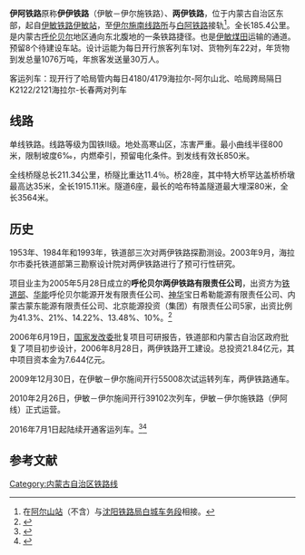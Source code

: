 {{Infobox rail system-route
|rail_name=伊阿铁路
|other_name=伊敏－伊尔施铁路
|banner_color=blue
|image=
|caption=
|system_map=
|mapimage_width=
|map_bgcolor=
|code_name=
|locale={{CHN}}[[内蒙古|内蒙古]]
|service_type=普速铁路
|network=
|start=
|open_operation=2009年
|end_operation=
|operation_note=
|system_length= 185.406 千米
|length_in_operation=
|total_length= 
|line_title=线路
|lines=单线铁路
|stations=12
|route_title=线路
|main_route=
|secondary_route=
|branch_route=
|standard=
|main_stations=
|ridership=
|fleet_size=
|max_speed=  
|track_gauge=准轨
|min_radius=  850米
|max_grade=  6‰
|block_signal=继电半自动
|electrified=否
|depot=
|operator= [[哈尔滨铁路局|哈尔滨铁路局]][[海拉尔车务段|海拉尔车务段]]
|franchise=
|hq=[[海拉尔|海拉尔]]
|key_person=
|website=
|route_map=
{{BS-map
|inline = 1
|map = 
CONTg~~ ~~ ~~ ~~{{RoutemapRoute|Licon=u||[[伊敏铁路|伊敏铁路]]往[[海拉尔东站|海拉尔东]]方向}}
HST~~0~~[[伊敏站|伊敏]]
HST~~23~~[[伊敏索木站|伊敏索木]]
HST~~45~~[[德仁站|德仁]]
HST~~67~~[[辉河站|辉河]]
HST~~78~~[[温根托海站|温根托海]]
HST~~100~~[[巴日图站|巴日图]]
HST~~121~~[[道劳杜站|道劳杜]]
HST~~143~~[[罕达盖站|罕达盖]]
HST~~165~~[[杜拉尔站|杜拉尔]]
HST~~183~~[[阿尔山北站|阿尔山北]]
\ABZg+l\CONTfq~~ ~~ ~~ ~~{{RoutemapRoute|Licon=r||[[白阿铁路|白阿铁路]]往[[伊尔灺站|伊尔灺]]方向}}
BST~~185.4~~[[伊尔施南线路所|伊尔施南所]]
HST~~200~~[[阿尔山站|阿尔山]]
CONTf~~ ~~ ~~ ~~{{RoutemapRoute|Licon=d||[[白阿铁路|白阿铁路]]往[[白城站|白城]]方向}}
}}
}}
'''伊阿铁路'''原称'''伊伊铁路'''（伊敏－伊尔施铁路）、'''两伊铁路'''，位于内蒙古自治区东部，起自[[伊敏铁路|伊敏铁路]][[伊敏站|伊敏站]]，至[[伊尔施南线路所|伊尔施南线路所]]与[[白阿铁路|白阿铁路]]接轨<ref>在[[阿尔山站|阿尔山站]]（不含）与[[沈阳铁路局|沈阳铁路局]][[白城车务段|白城车务段]]相接。</ref>。全长185.4公里。是内蒙古[[呼伦贝尔|呼伦贝尔]]地区通向东北腹地的一条铁路捷径。也是[[伊敏煤田|伊敏煤田]]运输的通道。预留8个待建设车站。设计运能为每日开行旅客列车1对、货物列车22对，年货物到发总量1076万吨，年旅客发送量30万人。 

客运列车：现开行了哈局管内每日4180/4179海拉尔-阿尔山北、哈局跨局隔日K2122/2121海拉尔-长春两对列车
==线路==
单线铁路。线路等级为国铁II级。地处高寒山区，冻害严重。最小曲线半径800米，限制坡度6‰，内燃牵引，预留电化条件。到发线有效长850米。

全线桥隧总长211.34公里，桥隧比重达11.4％。桥28座，其中特大桥罕达盖桥桥墩最高达35米，全长1915.11米。隧道6座，最长的哈布特盖隧道最大埋深80米，全长3564米。
==历史==
1953年、1984年和1993年，铁道部三次对两伊铁路探勘测设。2003年9月，海拉尔市委托铁道部第三勘察设计院对两伊铁路进行了预可行性研究。

项目业主为2005年5月28日成立的'''呼伦贝尔两伊铁路有限责任公司'''，出资方为[[铁道部|铁道部]]、[[华能集团|华能]]呼伦贝尔能源开发有限责任公司、[[神华集团|神华]]宝日希勒能源有限责任公司、内蒙古蒙东能源有限责任公司、北京能源投资（集团）有限责任公司5家，出资比例为41.3%、21%、14.22%、13.48%、10%。<ref>{{Cite web |url=http://www.hlbrdaily.com.cn/news/2/html/26106.html |title="两伊铁路全线开通", 2010年1月15日 《海拉尔日报》 |access-date=2013年11月26日 |archive-date=2016年3月4日 |archive-url=https://web.archive.org/web/20160304141827/http://www.hlbrdaily.com.cn/news/2/html/26106.html |dead-url=no }}</ref>

2006年6月19日，[[国家发改委|国家发改委]]批复项目可研报告，铁道部和内蒙古自治区政府批复了项目初步设计，2006年8月28日，两伊铁路开工建设。总投资21.84亿元，其中项目资本金为7.644亿元。

2009年12月30日，在伊敏－伊尔施间开行55008次试运转列车，两伊铁路通车。

2010年2月26日，伊敏－伊尔施间开行39102次列车，伊敏－伊尔施铁路（伊阿线）正式运营。

2016年7月1日起陆续开通客运列车。<ref>{{cite journal|author=[[中国铁路总公司|中国铁路总公司]]|title=铁总运电〔2016〕127号 中国铁路总公司关于伊敏线、伊阿线伊敏至阿尔山北段开办旅客运输初期运营有关事项的通知|journal=铁路客货运输专刊|year=2016|issue=04|publisher=中国铁道出版社|pages=14-15}}</ref><ref>{{cite news|url=http://www.peoplerail.com/rail/show-461-276721-1.html|title=哈尔滨铁路局关于增开部分旅客列车的公告|publisher=[[人民铁道|人民铁道]]|date=2016-07-01|accessdate=2017-07-16|archive-date=2019-06-08|archive-url=https://web.archive.org/web/20190608213443/http://www.peoplerail.com/rail/show-461-276721-1.html|dead-url=no}}</ref>

==参考文献==<!-- https://mp.weixin.qq.com/s/69O39YY2GzIowEzHIqoQQg -->
<references/>
{{伊阿铁路}}
{{中国铁路}}
[[Category:内蒙古自治区铁路线|Category:内蒙古自治区铁路线]]